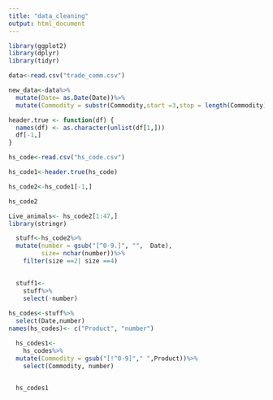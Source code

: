 ```yaml
---
title: "data_cleaning"
output: html_document
---
```


```r
library(ggplot2)
library(dplyr)
library(tidyr)
```

```r
data<-read.csv("trade_comm.csv")
```

```r
new_data<-data%>%
  mutate(Date= as.Date(Date))%>%
  mutate(Commodity = substr(Commodity,start =3,stop = length(Commodity)))

header.true <- function(df) {
  names(df) <- as.character(unlist(df[1,]))
  df[-1,]
}

hs_code<-read.csv("hs_code.csv")

hs_code1<-header.true(hs_code)

hs_code2<-hs_code1[-1,]

hs_code2
```

```r
Live_animals<- hs_code2[1:47,]
library(stringr)

  stuff<-hs_code2%>%
  mutate(number = gsub("[^0-9.]", "",  Date),
         size= nchar(number))%>%
    filter(size ==2| size ==4)

  
  stuff1<-
    stuff%>%
    select(-number)
  
hs_codes<-stuff%>%
  select(Date,number)
names(hs_codes)<- c("Product", "number")

  hs_codes1<-
    hs_codes%>%
  mutate(Commodity = gsub("[!^0-9]"," ",Product))%>%
    select(Commodity, number)
  

  hs_codes1
```


